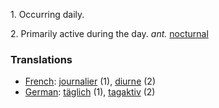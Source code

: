 <p>1. Occurring daily.</p>
<p>2. Primarily active during the day. <i>ant.</i> [[nocturnal]]</p>

===Translations===
*[[French]]: [[journalier]] (1), [[diurne]] (2)
*[[German]]: [[täglich]] (1), [[tagaktiv]] (2)